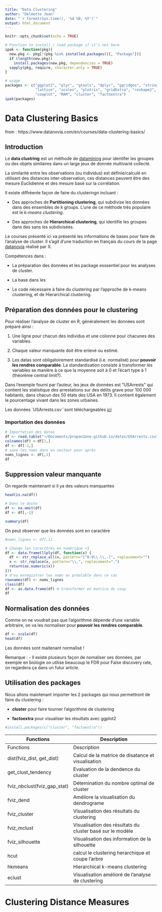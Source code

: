 ```yaml
---
title: "Data Clustering"
author: "Delmotte Jean"
date: "`r format(Sys.time(), '%d %B, %Y')`"
output: html_document
---
```


```r
knitr::opts_chunk$set(echo = TRUE)

# Fonction to install / load package if it's not here
ipak <- function(pkg){
  new.pkg <- pkg[!(pkg %in% installed.packages()[, "Package"])]
  if (length(new.pkg)) 
    install.packages(new.pkg, dependencies = TRUE)
  sapply(pkg, require, character.only = TRUE)
}

# usage
packages <- c("ggplot2", "plyr", "gtools", "dplyr", "ggridges", "stringr", "RColorBrewer",
              "lattice", "scales", "plotrix", "gridExtra", "reshape2", "tidyr", "randomForest",
              "cowplot", "RAM", "cluster", "factoextra")
ipak(packages)
```

# Data Clustering Basics

from : https://www.datanovia.com/en/courses/data-clustering-basics/

## Introduction

Le **data clustring** est un méthode de [datamining](StatQuest_3_biostatistique_part_1.md) pour identifer les groupes ou des objets similaires dans un large jeux de donnée multivarié collecté.

La similarité entre les observations (ou individus) est définie/calculé en utilisant des distances inter-observation, ces distances peuvent être des mesure Euclidienne et des mesure basé sur la corrélation.

Il existe diffréente façon de faire du clusteringn incluant :

- Des approches de **Partitioning clustering**, qui subdivise les données dans des ensembles de $k$ groups. L'une de ce méthode  très populaire est le *k-means clustering*.

- Des approches de **Hierarchical clustering**, qui identifie les groupes dans des sans les subdivisées.

Le courses présenté ici va présenté les informations de bases pour  faire de l'analyse de cluster. Il s'agit d'une traduction en français du cours de la page [datanovia](https://www.datanovia.com/en/courses/data-clustering-basics/) réalisé par X.

Compétences dans :

- La préparation des données et les package esssentiel pour les analyses de cluster.

- La base dans les

- Le code nécessaire à faire du clustering par l'approche de k-means clustering, et de Hierarchical clustering.

## Préparation des données pour le clustering

Pour réaliser l'analyse de cluster en R, généralement les données sont préparé ainsi :

1. Une ligne pour chacun des individus et une colonne pour chacunes des variables.

2. Chaque valeur manquante doit être enlevé ou estimé.

3. Les datas sont obligatoirement standardisé (i.e. normalisé) pour **pouvoir les rendres comparable**. La standardisation consiste à transformer les variables se manière à ce que la moyenne soit à 0 et l'écart type à 1 (théorème central limit?).

Dans l'exemple fourni par l'auteur, les jeux de données est "USArrests" qui contient les statistique des arrestations sur des délits grave pour 100 000 habitants, dans chacun des 50 états des USA en 1973. Il contient également le pourcentage vivant dans les zones urbaines.

Les données `USArrests.csv``sont téléchargeables [ici]()

### Importation des données

```r
# Importation des datas
df <- read.table("~/Documents/propan2one.github.io/datas/USArrests.csv", header = FALSE, dec = ".", sep = ",", stringsAsFactors=F)
colnames(df) <-df[1,]
df <- df[-1,]
# save les noms dans un vecteur pour après
noms_lignes <- df[,1]
df
```

## Suppression valeur manquante

On regarde maintenant si il ya des valeurs manquantes

```r
head(is.na(df))

# Dans le doute
df <- na.omit(df)
df <- df[,-1]

summary(df)
```
On peut observer que les données sont en caractère

```r
#noms_lignes <- df[,1]

# Change les caractères en numérique <3
df <- data.frame(llply(df, function(x) {
  df <- str_replace_all(x, pattern="[^0-9\\.\\,-]", replacement="")
  x <- str_replace(x, pattern="\\,", replacement=".")
  return(as.numeric(x))
}))
# d'ou enregistrer les noms au préalable dans ce cas
rownames(df) <- noms_lignes
class(df)
df <- as.data.frame(df) # transformer en matrice du coup
df
```


## Normalisation des données

Comme on ne voudrait pas que l'algorithme dépende d'une variable arbitraire, on va les normaliser pour **pouvoir les rendres comparable**.

```r
df <- scale(df)
head(df)
```

Les données sont maitenant normalisé ! 

Remarque :
- Il existe plusieurs façon de nomaliser ses données, par exemple en biologie on utilise beaucoup le FDR pour False discovery rate, on regardera ça dans un futur article.

## Utilisation des packages

Nous allons maintenant importer les 2 packages qui nous permettront de faire du clustering :

- **cluster** pour faire tourner l'algorithme de clustering

- **factoextra** pour visualiser les résultats avec ggplot2

```r
#install.packages(c("cluster", "factoextra"))
```

Functions  | Description
------------- | ------------------------------------------------------------------------
Functions    |    Description
dist(fviz_dist, get_dist)    |    Calcul de la matrice de disatance et visualisation
get_clust_tendency    |    Evaluation de la dendence du cluster
fviz_nbclust(fviz_gap_stat)    |    Détemination du nombre optimal de cluster
fviz_dend    |    Améliore la visualisation du dendrograme
fviz_cluster    |    Visualisation des résultats du clustering
fviz_mclust    |    Visualisation des résultats du cluster basé sur le modèle
fviz_silhouette    |    Visualisation des information de la silhouette
hcut    |    calcul le clustering herarchique et coupe l'arbre
hkmeans    |    Hierarchical k-means clustering
eclust    |    Visualisation amélioré de l'analyse de clustering

# Clustering Distance Measures 
